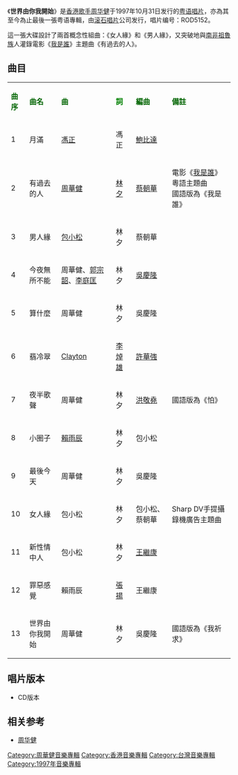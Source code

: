 {{Album infobox | <!-- See Wikipedia:WikiProject_Albums -->
|  Name      = 世界由你我開始
|  Type       = [[專輯|專輯]]
|  Artist      = [[周華健|周華健]]
|  Cover       = 周華健 世界由你我開始.jpg
|  Released    = 1997年10月31日
|  Recorded    = 1997年
|  Genre       = [[粵語流行音樂|粵語流行音樂]]
|  Length      = 56分30秒
|  Label       = [[滾石唱片_(香港)|滚石唱片]]
|  Number      = 
|  Producer    = [[賴雨辰|賴雨辰]]
|  Last album  = [[光陰似健|光陰似健]] <br />（1997年）
|  This album  = '''世界由你我開始''' <br />（1997年）
|  Next album  = [[有故事的人_(周華健)|有故事的人]] <br />（1998年）
}}

《'''世界由你我開始'''》是[[香港|香港]][[歌手|歌手]][[周华健|周华健]]于1997年10月31日发行的[[粤语|粤语]][[唱片|唱片]]，亦為其至今為止最後一張粤语專輯，由[[滚石唱片|滚石唱片]]公司发行，唱片编号：ROD5152。

這一張大碟設計了兩首概念性組曲：《女人緣》和《男人緣》，又突破地與[[南非|南非]][[祖魯族|祖魯族]]人灌錄電影《[[我是誰|我是誰]]》主題曲《有過去的人》。

== 曲目 ==
{| class="wikitable"
|-
| <font color=darkgreen>'''曲序'''</font> || <font color=darkgreen>'''曲名'''</font> || <font color=darkgreen>'''曲'''</font> || <font color=green>'''詞'''</font> || <font color=darkgreen>'''編曲'''</font> || <font color=darkgreen>'''備註'''</font>
|-
| 1 || 月滿 || [[馮正|馮正]] || 馮正 || [[鮑比達|鮑比達]] || 
|-
| 2 || 有過去的人 || [[周華健|周華健]] || [[林夕|林夕]] || [[蔡朝華|蔡朝華]] || 電影《[[我是誰|我是誰]]》粵語主題曲<br> 國語版為《我是誰》
|-
| 3 || 男人緣 || [[包小松|包小松]] || 林夕 || 蔡朝華 || 
|-
| 4 || 今夜無所不能 || 周華健、[[郭宗韶|郭宗韶]]、[[李庭匡|李庭匡]] || 林夕 || [[吳慶隆|吳慶隆]] || 
|-
| 5 || 算什麼 || 周華健 || 林夕 || 吳慶隆 || 
|-
| 6 || 翡冷翠 || [[Clayton|Clayton]] || [[李焯雄|李焯雄]] || [[許華強|許華強]] || 
|-
| 7 || 夜半歌聲 || 周華健 || 林夕 || [[洪敬堯|洪敬堯]] || 國語版為《怕》
|-
| 8 || 小圈子 || [[賴雨辰|賴雨辰]] || 林夕 || 包小松 || 
|-
| 9 || 最後今天 || 周華健 || 林夕 || 吳慶隆 ||
|-
| 10 || 女人緣 || 包小松 || 林夕 || 包小松、蔡朝華 || Sharp DV手提攝錄機廣告主題曲
|-
| 11 || 新性情中人 || 包小松 || 林夕 || [[王繼康|王繼康]] || 
|-
| 12 || 罪惡感覺 || 賴雨辰 || [[張揚|張揚]] || 王繼康 || 
|-
| 13 || 世界由你我開始 || 周華健 || 林夕 || 吳慶隆 || 國語版為《我祈求》
|}

== 唱片版本 ==
* CD版本

==相关参考==
*[[周华健|周华健]]

[[Category:周華健音樂專輯|Category:周華健音樂專輯]]
[[Category:香港音樂專輯|Category:香港音樂專輯]]
[[Category:台灣音樂專輯|Category:台灣音樂專輯]]
[[Category:1997年音樂專輯|Category:1997年音樂專輯]]